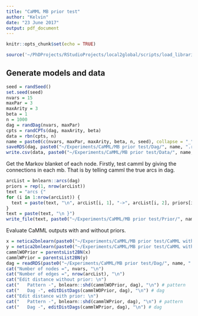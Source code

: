 ```yaml
---
title: "CaMML MB prior test"
author: "Kelvin"
date: "23 June 2017"
output: pdf_document
---
```


```r
knitr::opts_chunk$set(echo = TRUE)
```

```r
source('~/PhDProjects/RStudioProjects/local2global/scripts/load_libraries.R')
```

## Generate models and data

```r
seed = randSeed()
set.seed(seed)
nvars = 15
maxPar = 3
maxArity = 3
beta = 1
n = 1000
dag = randDag(nvars, maxPar)
cpts = randCPTs(dag, maxArity, beta)
data = rbn(cpts, n)
name = paste0(c(nvars, maxPar, maxArity, beta, n, seed), collapse = "_")
saveRDS(dag, paste0("~/Experiments/CaMML/MB prior test/Dag/", name, ".rds"))
write.csv(data, paste0("~/Experiments/CaMML/MB prior test/Data/", name, ".csv"), row.names = FALSE)
```

Get the Markov blanket of each node. Firstly, test camml by giving the connections in each mb. That is by telling camml the true arcs in dag. 

```r
arcList = bnlearn::arcs(dag)
priors = rep(1, nrow(arcList))
text = "arcs {"
for (i in 1:nrow(arcList)) {
  text = paste(text, "\n", arcList[i, 1], "->", arcList[i, 2], priors[i], ";")
}
text = paste(text, "\n }")
write_file(text, paste0("~/Experiments/CaMML/MB prior test/Prior/", name, ".txt"))
```

Evaluate CaMML outputs with and without priors. 

```r
x = netica2bnlearn(paste0("~/Experiments/CaMML/MB prior test/CaMML without prior/", name, ".dne"))
y = netica2bnlearn(paste0("~/Experiments/CaMML/MB prior test/CaMML with prior/", name, ".dne"))
cammlWOPrior = parentsList2BN(x)
cammlWPrior = parentsList2BN(y)
dag = readRDS(paste0("~/Experiments/CaMML/MB prior test/Dag/", name, ".rds"))
cat("Number of nodes =", nvars, "\n")
cat("Number of edges =", nrow(arcList), "\n")
cat("Edit distance without prior: \n")
cat("   Pattern -", bnlearn::shd(cammlWOPrior, dag), "\n") # pattern
cat("   Dag -", editDistDags(cammlWOPrior, dag), "\n") # dag
cat("Edit distance with prior: \n")
cat("   Pattern -", bnlearn::shd(cammlWPrior, dag), "\n") # pattern
cat("   Dag -", editDistDags(cammlWPrior, dag), "\n") # dag
```


